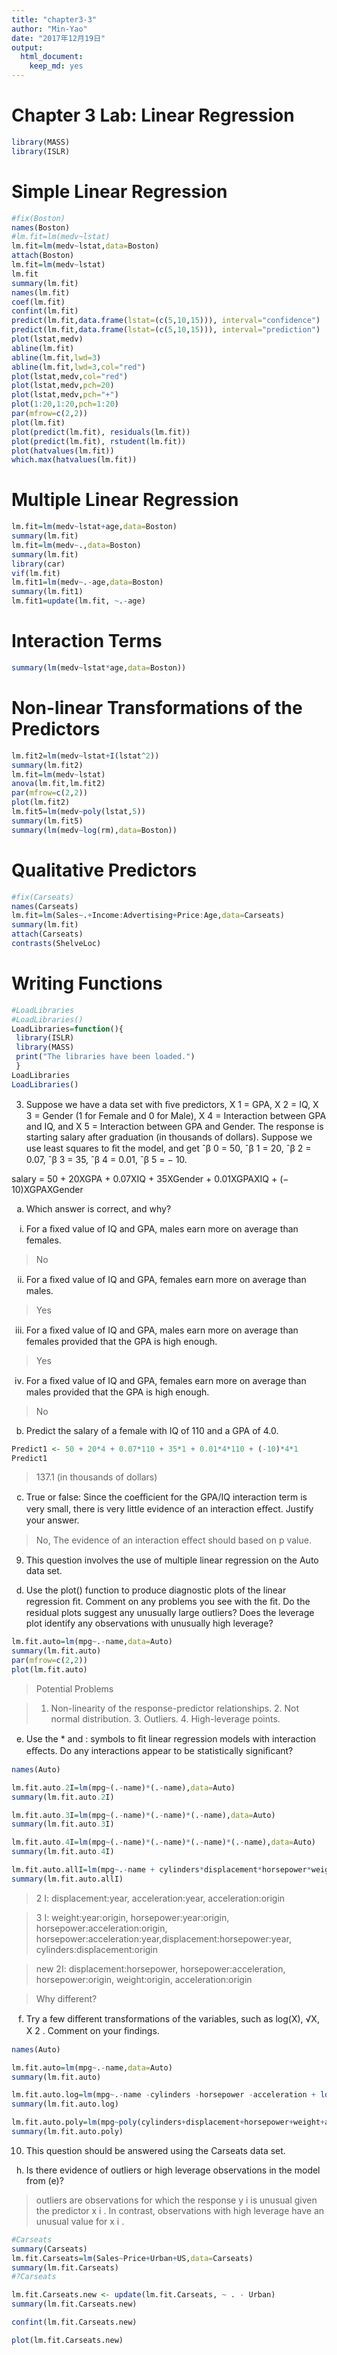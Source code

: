 ```yaml
---
title: "chapter3-3"
author: "Min-Yao"
date: "2017年12月19日"
output: 
  html_document: 
    keep_md: yes
---
```


# Chapter 3 Lab: Linear Regression

```r
library(MASS)
library(ISLR)
```

# Simple Linear Regression
```r
#fix(Boston)
names(Boston)
#lm.fit=lm(medv~lstat)
lm.fit=lm(medv~lstat,data=Boston)
attach(Boston)
lm.fit=lm(medv~lstat)
lm.fit
summary(lm.fit)
names(lm.fit)
coef(lm.fit)
confint(lm.fit)
predict(lm.fit,data.frame(lstat=(c(5,10,15))), interval="confidence")
predict(lm.fit,data.frame(lstat=(c(5,10,15))), interval="prediction")
plot(lstat,medv)
abline(lm.fit)
abline(lm.fit,lwd=3)
abline(lm.fit,lwd=3,col="red")
plot(lstat,medv,col="red")
plot(lstat,medv,pch=20)
plot(lstat,medv,pch="+")
plot(1:20,1:20,pch=1:20)
par(mfrow=c(2,2))
plot(lm.fit)
plot(predict(lm.fit), residuals(lm.fit))
plot(predict(lm.fit), rstudent(lm.fit))
plot(hatvalues(lm.fit))
which.max(hatvalues(lm.fit))
```

# Multiple Linear Regression
```r
lm.fit=lm(medv~lstat+age,data=Boston)
summary(lm.fit)
lm.fit=lm(medv~.,data=Boston)
summary(lm.fit)
library(car)
vif(lm.fit)
lm.fit1=lm(medv~.-age,data=Boston)
summary(lm.fit1)
lm.fit1=update(lm.fit, ~.-age)
```


# Interaction Terms

```r
summary(lm(medv~lstat*age,data=Boston))
```


# Non-linear Transformations of the Predictors
```r
lm.fit2=lm(medv~lstat+I(lstat^2))
summary(lm.fit2)
lm.fit=lm(medv~lstat)
anova(lm.fit,lm.fit2)
par(mfrow=c(2,2))
plot(lm.fit2)
lm.fit5=lm(medv~poly(lstat,5))
summary(lm.fit5)
summary(lm(medv~log(rm),data=Boston))
```


# Qualitative Predictors
```r
#fix(Carseats)
names(Carseats)
lm.fit=lm(Sales~.+Income:Advertising+Price:Age,data=Carseats)
summary(lm.fit)
attach(Carseats)
contrasts(ShelveLoc)
```


# Writing Functions
```r
#LoadLibraries
#LoadLibraries()
LoadLibraries=function(){
 library(ISLR)
 library(MASS)
 print("The libraries have been loaded.")
 }
LoadLibraries
LoadLibraries()
```

3. Suppose we have a data set with ﬁve predictors, X 1 = GPA, X 2 = IQ,
X 3 = Gender (1 for Female and 0 for Male), X 4 = Interaction between
GPA and IQ, and X 5 = Interaction between GPA and Gender. The
response is starting salary after graduation (in thousands of dollars).
Suppose we use least squares to ﬁt the model, and get ˆβ 0 = 50, ˆβ 1 =
20, ˆβ 2 = 0.07, ˆβ 3 = 35, ˆβ 4 = 0.01, ˆβ 5 = − 10.

salary = 50 + 20XGPA + 0.07XIQ + 35XGender + 0.01XGPAXIQ + (− 10)XGPAXGender

(a) Which answer is correct, and why?
i. For a ﬁxed value of IQ and GPA, males earn more on average
than females.

> No

ii. For a ﬁxed value of IQ and GPA, females earn more on
average than males.

> Yes

iii. For a ﬁxed value of IQ and GPA, males earn more on average
than females provided that the GPA is high enough.

> Yes

iv. For a ﬁxed value of IQ and GPA, females earn more on
average than males provided that the GPA is high enough.

> No

(b) Predict the salary of a female with IQ of 110 and a GPA of 4.0.

```r
Predict1 <- 50 + 20*4 + 0.07*110 + 35*1 + 0.01*4*110 + (-10)*4*1
Predict1

```

> 137.1 (in thousands of dollars)

(c) True or false: Since the coeﬃcient for the GPA/IQ interaction
term is very small, there is very little evidence of an interaction
eﬀect. Justify your answer.

> No, The evidence of an interaction eﬀect should based on p value.


9. This question involves the use of multiple linear regression on the
Auto data set.

(d) Use the plot() function to produce diagnostic plots of the linear
regression ﬁt. Comment on any problems you see with the ﬁt.
Do the residual plots suggest any unusually large outliers? Does
the leverage plot identify any observations with unusually high
leverage?

```r
lm.fit.auto=lm(mpg~.-name,data=Auto)
summary(lm.fit.auto)
par(mfrow=c(2,2)) 
plot(lm.fit.auto)

```
> Potential Problems

> 1. Non-linearity of the response-predictor relationships. 2. Not normal distribution. 3. Outliers. 4. High-leverage points.

(e) Use the * and : symbols to ﬁt linear regression models with
interaction eﬀects. Do any interactions appear to be statistically
signiﬁcant?

```r
names(Auto)

lm.fit.auto.2I=lm(mpg~(.-name)*(.-name),data=Auto)
summary(lm.fit.auto.2I)

lm.fit.auto.3I=lm(mpg~(.-name)*(.-name)*(.-name),data=Auto)
summary(lm.fit.auto.3I)

lm.fit.auto.4I=lm(mpg~(.-name)*(.-name)*(.-name)*(.-name),data=Auto)
summary(lm.fit.auto.4I)

lm.fit.auto.allI=lm(mpg~.-name + cylinders*displacement*horsepower*weight*acceleration*year*origin,data=Auto)
summary(lm.fit.auto.allI)
```

> 2 I: displacement:year, acceleration:year, acceleration:origin

> 3 I: weight:year:origin, horsepower:year:origin, horsepower:acceleration:origin, horsepower:acceleration:year,displacement:horsepower:year, cylinders:displacement:origin

> new 2I: displacement:horsepower, horsepower:acceleration, horsepower:origin, weight:origin, acceleration:origin

> Why different?

(f) Try a few diﬀerent transformations of the variables, such as
log(X), √X, X 2 . Comment on your ﬁndings.

```r
names(Auto)

lm.fit.auto=lm(mpg~.-name,data=Auto)
summary(lm.fit.auto)

lm.fit.auto.log=lm(mpg~.-name -cylinders -horsepower -acceleration + log(cylinders) + log(horsepower) + log(acceleration),data=Auto)
summary(lm.fit.auto.log)

lm.fit.auto.poly=lm(mpg~poly(cylinders+displacement+horsepower+weight+acceleration+year+origin,3),data=Auto)
summary(lm.fit.auto.poly)

```


10. This question should be answered using the Carseats data set.

(h) Is there evidence of outliers or high leverage observations in the
model from (e)?

> outliers are observations for which the response y i is unusual given the predictor x i . In contrast, observations with high leverage have an unusual value for x i . 

```r
#Carseats
summary(Carseats)
lm.fit.Carseats=lm(Sales~Price+Urban+US,data=Carseats)
summary(lm.fit.Carseats)
#?Carseats
```

```r
lm.fit.Carseats.new <- update(lm.fit.Carseats, ~ . - Urban)
summary(lm.fit.Carseats.new)
```

```r
confint(lm.fit.Carseats.new)
```

```r
plot(lm.fit.Carseats.new)

```
